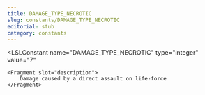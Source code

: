 ```yaml
---
title: DAMAGE_TYPE_NECROTIC
slug: constants/DAMAGE_TYPE_NECROTIC
editorial: stub
category: constants
---
```


<LSLConstant
	name="DAMAGE_TYPE_NECROTIC"
	type="integer"
	value="7"
>
	<Fragment slot="description">
		Damage caused by a direct assault on life-force
	</Fragment>
</LSLConstant>
